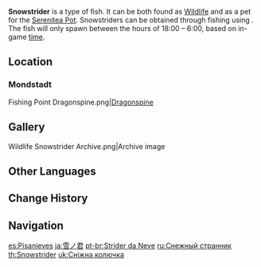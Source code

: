 {{About|the fish|the [[furnishing]]|Ornamental Snowstrider}}
{{Item Infobox
|id           = 131010
|type         = Fish
|invCategory  = Materials
|lbFamily     = Fish
|lbGroup      = Sticklebacks
|lbType       = Wildlife
|image        = Item Snowstrider.png
|location     = 
|quality      = 3
|description  = A rare stickleback that only dwells in snowy, mountainous regions. It is quite possibly due to this that it has a much cooler temperament as compared to other sticklebacks. This species has a unusually great love for the bitter cold, almost as if they were parent and child. Though they can live in warmer waters, but any removal from such conditions is like striking a spiritual blow to them, and they will become depressed and refuse to multiply.<br />"Not a recommended catch." &mdash; Angler's Atlas, Snowstrider Chapter
|source1      = [[Fishing]]
}}
'''Snowstrider''' is a type of fish. It can be both found as [[Wildlife]] and as a pet for the [[Serenitea Pot]]. Snowstriders can be obtained through fishing using {{Item|Redrot Bait|20}}. The fish will only spawn between the hours of 18:00 – 6:00, based on in-game [[time]].

==Location==
{{Main|Fishing Points}}
===Mondstadt===
<gallery>
Fishing Point Dragonspine.png|[[Fishing/Fishing Point#Dragonspine|Dragonspine]]
</gallery>

==Gallery==
<gallery>
Wildlife Snowstrider Archive.png|Archive image
</gallery>

==Other Languages==
{{Other Languages
|en      = Snowstrider
|zhs     = 雪中君
|zhs_rm  = Xuězhōngjūn
|zht     = 雪中君
|zht_rm  = Xuězhōngjūn
|zh_tl   = Gentleman in the Snow
|ja      = {{Rubi|雪|ゆき|ノ|&nbsp;|君|きみ}}
|ja_rm   = Yuki no Kimi
|ja_tl   = Snow Prince
|ko      = 흰눈 가시고기
|ko_rm   = Huinnun Gashigogi
|ko_tl   = White Snow {{w|Amur stickleback|Amur Stickleback}}
|es      = Pisanieves
|es_tl   = Snowstepper
|fr      = Arpente-neige
|fr_tl   = Snowpacer
|ru      = Снежный странник
|ru_tl   = Snow Roamer
|th      = Snowstrider
|vi      = Tuyết Quân Tử
|vi_tl   = Gentleman in the Snow
|de      = Schneekönig
|de_tl   = Snow King
|id      = Snowstrider
|pt      = Strider da Neve
|pt_tl   = Snow Strider
|tr      = Buzgezer
|tr_tl   = 
|it      = Guazzaneve
|it_tl   = 
}}

==Change History==
{{Change History|2.1}}

==Navigation==
{{Material Navbox|type=Fishing Materials|state=collapsed}}
{{Wildlife Navbox}}

[[es:Pisanieves]]
[[ja:雪ノ君]]
[[pt-br:Strider da Neve]]
[[ru:Снежный странник]]
[[th:Snowstrider]]
[[uk:Сніжна колючка]]